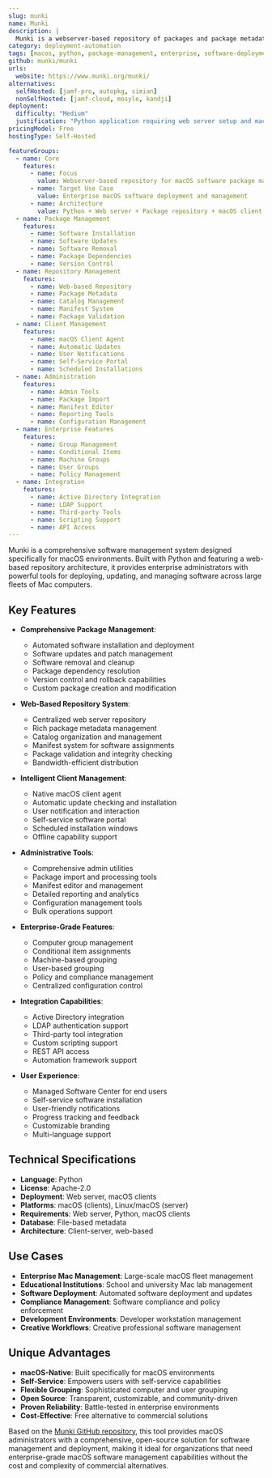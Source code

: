 ```yaml
---
slug: munki
name: Munki
description: |
  Munki is a webserver-based repository of packages and package metadata that allows macOS administrators to manage software installs. Built with Python, it provides a comprehensive solution for deploying, updating, and removing software on macOS systems in enterprise environments.
category: deployment-automation
tags: [macos, python, package-management, enterprise, software-deployment]
github: munki/munki
urls:
  website: https://www.munki.org/munki/
alternatives:
  selfHosted: [jamf-pro, autopkg, simian]
  nonSelfHosted: [jamf-cloud, mosyle, kandji]
deployment:
  difficulty: "Medium"
  justification: "Python application requiring web server setup and macOS client configuration. Involves package repository management and client deployment but provides comprehensive macOS software management."
pricingModel: Free
hostingType: Self-Hosted

featureGroups:
  - name: Core
    features:
      - name: Focus
        value: Webserver-based repository for macOS software package management
      - name: Target Use Case
        value: Enterprise macOS software deployment and management
      - name: Architecture
        value: Python + Web server + Package repository + macOS client + Metadata management
  - name: Package Management
    features:
      - name: Software Installation
      - name: Software Updates
      - name: Software Removal
      - name: Package Dependencies
      - name: Version Control
  - name: Repository Management
    features:
      - name: Web-based Repository
      - name: Package Metadata
      - name: Catalog Management
      - name: Manifest System
      - name: Package Validation
  - name: Client Management
    features:
      - name: macOS Client Agent
      - name: Automatic Updates
      - name: User Notifications
      - name: Self-Service Portal
      - name: Scheduled Installations
  - name: Administration
    features:
      - name: Admin Tools
      - name: Package Import
      - name: Manifest Editor
      - name: Reporting Tools
      - name: Configuration Management
  - name: Enterprise Features
    features:
      - name: Group Management
      - name: Conditional Items
      - name: Machine Groups
      - name: User Groups
      - name: Policy Management
  - name: Integration
    features:
      - name: Active Directory Integration
      - name: LDAP Support
      - name: Third-party Tools
      - name: Scripting Support
      - name: API Access
---
```


Munki is a comprehensive software management system designed specifically for macOS environments. Built with Python and featuring a web-based repository architecture, it provides enterprise administrators with powerful tools for deploying, updating, and managing software across large fleets of Mac computers.

## Key Features

- **Comprehensive Package Management**:

  - Automated software installation and deployment
  - Software updates and patch management
  - Software removal and cleanup
  - Package dependency resolution
  - Version control and rollback capabilities
  - Custom package creation and modification

- **Web-Based Repository System**:

  - Centralized web server repository
  - Rich package metadata management
  - Catalog organization and management
  - Manifest system for software assignments
  - Package validation and integrity checking
  - Bandwidth-efficient distribution

- **Intelligent Client Management**:

  - Native macOS client agent
  - Automatic update checking and installation
  - User notification and interaction
  - Self-service software portal
  - Scheduled installation windows
  - Offline capability support

- **Administrative Tools**:

  - Comprehensive admin utilities
  - Package import and processing tools
  - Manifest editor and management
  - Detailed reporting and analytics
  - Configuration management tools
  - Bulk operations support

- **Enterprise-Grade Features**:

  - Computer group management
  - Conditional item assignments
  - Machine-based grouping
  - User-based grouping
  - Policy and compliance management
  - Centralized configuration control

- **Integration Capabilities**:

  - Active Directory integration
  - LDAP authentication support
  - Third-party tool integration
  - Custom scripting support
  - REST API access
  - Automation framework support

- **User Experience**:
  - Managed Software Center for end users
  - Self-service software installation
  - User-friendly notifications
  - Progress tracking and feedback
  - Customizable branding
  - Multi-language support

## Technical Specifications

- **Language**: Python
- **License**: Apache-2.0
- **Deployment**: Web server, macOS clients
- **Platforms**: macOS (clients), Linux/macOS (server)
- **Requirements**: Web server, Python, macOS clients
- **Database**: File-based metadata
- **Architecture**: Client-server, web-based

## Use Cases

- **Enterprise Mac Management**: Large-scale macOS fleet management
- **Educational Institutions**: School and university Mac lab management
- **Software Deployment**: Automated software deployment and updates
- **Compliance Management**: Software compliance and policy enforcement
- **Development Environments**: Developer workstation management
- **Creative Workflows**: Creative professional software management

## Unique Advantages

- **macOS-Native**: Built specifically for macOS environments
- **Self-Service**: Empowers users with self-service capabilities
- **Flexible Grouping**: Sophisticated computer and user grouping
- **Open Source**: Transparent, customizable, and community-driven
- **Proven Reliability**: Battle-tested in enterprise environments
- **Cost-Effective**: Free alternative to commercial solutions

Based on the [Munki GitHub repository](https://github.com/munki/munki), this tool provides macOS administrators with a comprehensive, open-source solution for software management and deployment, making it ideal for organizations that need enterprise-grade macOS software management capabilities without the cost and complexity of commercial alternatives.

